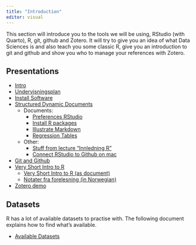 ```yaml
---
title: "Introduction"
editor: visual
---
```


This section will introduce you to the tools we will be using, RStudio (with Quarto), R, git, github and Zotero.
It will try to give you an idea of what Data Sciences is and also teach you some classic R, give you an introduction to git and github and show you who to manage your references with Zotero.

## Presentations

-   [Intro](intro/intro.qmd)
-   [Undervisningsplan](undervisningsplan/undervisningsplan.qmd)
-   [Install Software](install-sw/install-sw.qmd)
-   [Structured Dynamic Documents](s-d-d/Structured-Dynamic-Documents.qmd)
    -   Documents:
        -   [Preferences RStudio](pref-setup-2022/ps2022.qmd)
        -   [Install R packages](install-r-packages/install-R-packages.qmd)
        -   [Illustrate Markdown](illustrate-markdown/illustrate-markdown.qmd)
        -   [Regression Tables](reg-tables/reg-tables.qmd)
    -   Other:
        -   [Stuff from lecture "Innledning R"](div-doc/Innledende-R-notater.qmd)
        -   [Connect RStudio to Github on mac](div-doc/rstudio-github.qmd)
-   [Git and Github](git-github/git-github.qmd)
-   [Very Short Intro to R](very-short-intro-r/very-short-intro-r.qmd)
    -   [Very Short Intro to R (as document)](very-short-intro-r/very-short-intro-r-document.qmd)
    -   [Notater fra forelesning (in Norwegian)](very-short-intro-r/Innledende-R-notater-forelesning.qmd)
-   [Zotero demo](Zotero_demo/Zotero_demo.qmd)

## Datasets

R has a lot of available datasets to practise with.
The following document explains how to find what's available.

-   [Available Datasets](available-datasets/available_datasets.qmd)
